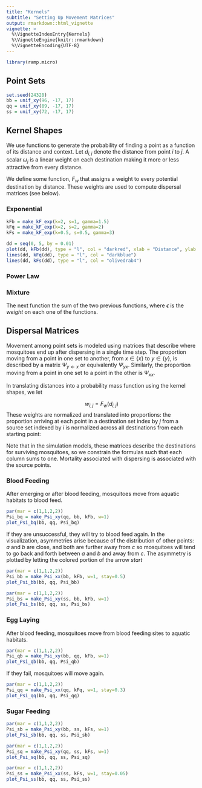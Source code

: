 ```yaml
---
title: "Kernels"
subtitle: "Setting Up Movement Matrices"
output: rmarkdown::html_vignette
vignette: >
  %\VignetteIndexEntry{Kernels}
  %\VignetteEngine{knitr::rmarkdown}
  %\VignetteEncoding{UTF-8}
---
```


```r
library(ramp.micro)
```

## Point Sets

```r
set.seed(24328)
bb = unif_xy(96, -17, 17) 
qq = unif_xy(89, -17, 17) 
ss = unif_xy(72, -17, 17) 
```

## Kernel Shapes 

We use functions to generate the probability of finding a point as a function of its distance and context. Let $d_{i,j}$ denote the distance from point $i$ to $j$. A scalar $\omega_j$ is a linear weight on each destination making it more or less attractive from every distance. 

We define some function, $F_w$ that assigns a weight to every potential destination by distance. These weights are used to compute dispersal matrices (see below).

### Exponential 

\begin{equation}
w_{j\rightarrow i} = F_w (d_{i,j}) = \omega_j e^{-k \left( \frac{d_{i,j}}{s}\right)^\gamma}. 
\end{equation} 

```r
kFb = make_kF_exp(k=2, s=1, gamma=1.5)
kFq = make_kF_exp(k=2, s=2, gamma=2)
kFs = make_kF_exp(k=0.5, s=0.5, gamma=3)
```


```r
dd = seq(0, 5, by = 0.01)
plot(dd, kFb(dd), type = "l", col = "darkred", xlab = "Distance", ylab = "Weight")
lines(dd, kFq(dd), type = "l", col = "darkblue")
lines(dd, kFs(dd), type = "l", col = "olivedrab4")
```

### Power Law 

\begin{equation}
w_{j\rightarrow i} = F_w (d_{i,j}) =  \frac{\omega_j}{s+d_{i,j}}. 
\end{equation} 

### Mixture 

The next function the sum of the two previous functions, where $\epsilon$ is the *weight* on each one of the functions.  

\begin{equation}
w_{j\rightarrow i} = F_w (d_{i,j}) = \omega_j \left((1-\epsilon) e^{-k \left( \frac{d_{i,j}}{s}\right)^\gamma} + \frac{\epsilon}{s+d_{i,j}} \right). 
\end{equation} 

## Dispersal Matrices

Movement among point sets is modeled using matrices that describe where mosquitoes end up after dispersing in a single time step. The proportion moving from a point in one set to another, from $x\in \left\{ x \right\}$ to $y \in \left\{ y \right\}$, is described by a matrix $\Psi_{y\leftarrow x}$ or equivalently $\Psi_{yx}$. Similarly, the proportion moving from a point in one set to a point in the other is $\Psi_{xx}$. 

In translating distances into a probability mass function using the kernel shapes, we let  

$$w_{i,j} = F_w(d_{i,j})$$
These weights  are normalized and translated into proportions: the proportion arriving at each point in a destination set index by $j$ from a source set indexed by $i$ is normalized across all destinations from each starting point:

\begin{equation}
\Psi_{j,i} \in \Psi = \frac{w_{i,j}} {\sum_i  w_{i,j}}
\end{equation}

Note that in the simulation models, these matrices describe the destinations for surviving mosquitoes, so we constrain the formulas such that each column sums to one. Mortality associated with dispersing is associated with the source points.


### Blood Feeding

After emerging or after blood feeding, mosquitoes move from aquatic habitats to blood feed.

```r
par(mar = c(1,1,2,2))
Psi_bq = make_Psi_xy(qq, bb, kFb, w=1)
plot_Psi_bq(bb, qq, Psi_bq)
```

If they are unsuccessful, they will try to blood feed again. In the visualization, asymmetries arise because of the distribution of other points: $a$ and $b$ are close, and both are further away from $c$ so mosquitoes will tend to go back and forth between $a$ and $b$ and away from $c.$ The asymmetry is plotted by letting the colored portion of the arrow *start*  

```r
par(mar = c(1,1,2,2))
Psi_bb = make_Psi_xx(bb, kFb, w=1, stay=0.5)
plot_Psi_bb(bb, qq, Psi_bb)
```

```r
par(mar = c(1,1,2,2))
Psi_bs = make_Psi_xy(ss, bb, kFb, w=1)
plot_Psi_bs(bb, qq, ss, Psi_bs)
```

### Egg Laying

After blood feeding, mosquitoes move from blood feeding sites to aquatic habitats. 

```r
par(mar = c(1,1,2,2))
Psi_qb = make_Psi_xy(bb, qq, kFb, w=1)
plot_Psi_qb(bb, qq, Psi_qb)
```


If they fail, mosquitoes will move again. 

```r
par(mar = c(1,1,2,2))
Psi_qq = make_Psi_xx(qq, kFq, w=1, stay=0.3)
plot_Psi_qq(bb, qq, Psi_qq)
```

### Sugar Feeding

```r
par(mar = c(1,1,2,2))
Psi_sb = make_Psi_xy(bb, ss, kFs, w=1)
plot_Psi_sb(bb, qq, ss, Psi_sb)
```

```r
par(mar = c(1,1,2,2))
Psi_sq = make_Psi_xy(qq, ss, kFs, w=1)
plot_Psi_sq(bb, qq, ss, Psi_sq)
```

```r
par(mar = c(1,1,2,2))
Psi_ss = make_Psi_xx(ss, kFs, w=1, stay=0.05)
plot_Psi_ss(bb, qq, ss, Psi_ss)
```
